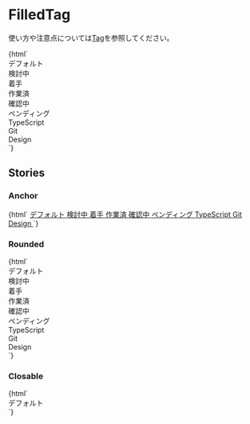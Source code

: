 
<Meta title="Status/FilledTag" />

# FilledTag

使い方や注意点については[Tag](?path=/docs/status-tag--default-story)を参照してください。

<Canvas>
  <Story name="Default">
    {html` <div class="jumpu-filled-tag">デフォルト</div>
      <div class="jumpu-filled-tag bg-green-700">検討中</div>
      <div class="jumpu-filled-tag bg-red-700">着手</div>
      <div class="jumpu-filled-tag bg-yellow-700">作業済</div>
      <div class="jumpu-filled-tag bg-pink-600">確認中</div>
      <div class="jumpu-filled-tag bg-gray-600">ペンディング</div>
      <div class="jumpu-filled-tag bg-blue-700">TypeScript</div>
      <div class="jumpu-filled-tag bg-indigo-600">Git</div>
      <div class="jumpu-filled-tag bg-purple-600">Design</div>`}
  </Story>
</Canvas>

## Stories

### Anchor

<Canvas>
  <Story name="Anchor">
    {html` <a href="#" class="jumpu-filled-tag"> デフォルト </a>
      <a href="#" class="jumpu-filled-tag bg-green-700"> 検討中 </a>
      <a href="#" class="jumpu-filled-tag bg-red-700"> 着手 </a>
      <a href="#" class="jumpu-filled-tag bg-yellow-700"> 作業済 </a>
      <a href="#" class="jumpu-filled-tag bg-pink-600"> 確認中 </a>
      <a href="#" class="jumpu-filled-tag bg-gray-600"> ペンディング </a>
      <a href="#" class="jumpu-filled-tag bg-blue-700"> TypeScript </a>
      <a href="#" class="jumpu-filled-tag bg-indigo-600"> Git </a>
      <a href="#" class="jumpu-filled-tag bg-purple-600"> Design </a>`}
  </Story>
</Canvas>

### Rounded

<Canvas>
  <Story name="Rounded">
    {html` <div class="jumpu-filled-tag rounded-full">デフォルト</div>
      <div class="jumpu-filled-tag rounded-full bg-green-700">検討中</div>
      <div class="jumpu-filled-tag rounded-full bg-red-700">着手</div>
      <div class="jumpu-filled-tag rounded-full bg-yellow-700">作業済</div>
      <div class="jumpu-filled-tag rounded-full bg-pink-600">確認中</div>
      <div class="jumpu-filled-tag rounded-full bg-gray-600">ペンディング</div>
      <div class="jumpu-filled-tag rounded-full bg-blue-700">TypeScript</div>
      <div class="jumpu-filled-tag rounded-full bg-indigo-600">Git</div>
      <div class="jumpu-filled-tag rounded-full bg-purple-600">Design</div>`}
  </Story>
</Canvas>

### Closable

<Canvas>
  <Story name="Closable">
    {html` <div class="jumpu-filled-tag">
      デフォルト
      <div role="button" aria-label="閉じる" />
    </div>`}
  </Story>
</Canvas>
